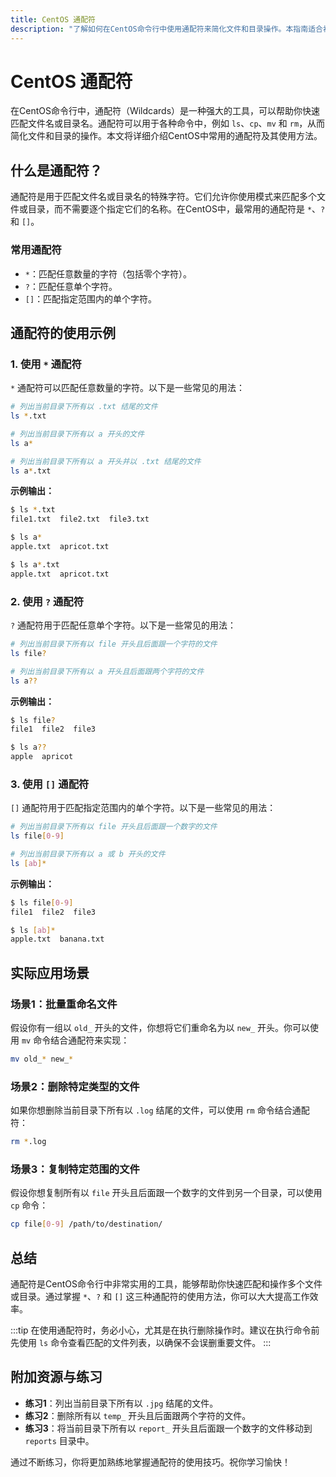 ```yaml
---
title: CentOS 通配符
description: "了解如何在CentOS命令行中使用通配符来简化文件和目录操作。本指南适合初学者，包含详细的解释、代码示例和实际应用场景。"
---
```


# CentOS 通配符

在CentOS命令行中，通配符（Wildcards）是一种强大的工具，可以帮助你快速匹配文件名或目录名。通配符可以用于各种命令中，例如 `ls`、`cp`、`mv` 和 `rm`，从而简化文件和目录的操作。本文将详细介绍CentOS中常用的通配符及其使用方法。

## 什么是通配符？

通配符是用于匹配文件名或目录名的特殊字符。它们允许你使用模式来匹配多个文件或目录，而不需要逐个指定它们的名称。在CentOS中，最常用的通配符是 `*`、`?` 和 `[]`。

### 常用通配符

- `*`：匹配任意数量的字符（包括零个字符）。
- `?`：匹配任意单个字符。
- `[]`：匹配指定范围内的单个字符。

## 通配符的使用示例

### 1. 使用 `*` 通配符

`*` 通配符可以匹配任意数量的字符。以下是一些常见的用法：

```bash
# 列出当前目录下所有以 .txt 结尾的文件
ls *.txt

# 列出当前目录下所有以 a 开头的文件
ls a*

# 列出当前目录下所有以 a 开头并以 .txt 结尾的文件
ls a*.txt
```

**示例输出：**

```bash
$ ls *.txt
file1.txt  file2.txt  file3.txt

$ ls a*
apple.txt  apricot.txt

$ ls a*.txt
apple.txt  apricot.txt
```

### 2. 使用 `?` 通配符

`?` 通配符用于匹配任意单个字符。以下是一些常见的用法：

```bash
# 列出当前目录下所有以 file 开头且后面跟一个字符的文件
ls file?

# 列出当前目录下所有以 a 开头且后面跟两个字符的文件
ls a??
```

**示例输出：**

```bash
$ ls file?
file1  file2  file3

$ ls a??
apple  apricot
```

### 3. 使用 `[]` 通配符

`[]` 通配符用于匹配指定范围内的单个字符。以下是一些常见的用法：

```bash
# 列出当前目录下所有以 file 开头且后面跟一个数字的文件
ls file[0-9]

# 列出当前目录下所有以 a 或 b 开头的文件
ls [ab]*
```

**示例输出：**

```bash
$ ls file[0-9]
file1  file2  file3

$ ls [ab]*
apple.txt  banana.txt
```

## 实际应用场景

### 场景1：批量重命名文件

假设你有一组以 `old_` 开头的文件，你想将它们重命名为以 `new_` 开头。你可以使用 `mv` 命令结合通配符来实现：

```bash
mv old_* new_*
```

### 场景2：删除特定类型的文件

如果你想删除当前目录下所有以 `.log` 结尾的文件，可以使用 `rm` 命令结合通配符：

```bash
rm *.log
```

### 场景3：复制特定范围的文件

假设你想复制所有以 `file` 开头且后面跟一个数字的文件到另一个目录，可以使用 `cp` 命令：

```bash
cp file[0-9] /path/to/destination/
```

## 总结

通配符是CentOS命令行中非常实用的工具，能够帮助你快速匹配和操作多个文件或目录。通过掌握 `*`、`?` 和 `[]` 这三种通配符的使用方法，你可以大大提高工作效率。

:::tip
在使用通配符时，务必小心，尤其是在执行删除操作时。建议在执行命令前先使用 `ls` 命令查看匹配的文件列表，以确保不会误删重要文件。
:::

## 附加资源与练习

- **练习1**：列出当前目录下所有以 `.jpg` 结尾的文件。
- **练习2**：删除所有以 `temp_` 开头且后面跟两个字符的文件。
- **练习3**：将当前目录下所有以 `report_` 开头且后面跟一个数字的文件移动到 `reports` 目录中。

通过不断练习，你将更加熟练地掌握通配符的使用技巧。祝你学习愉快！